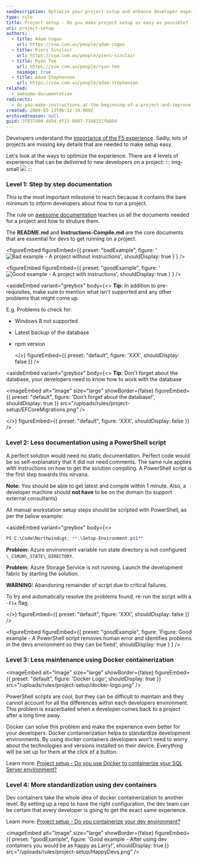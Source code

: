 ```yaml
---
seoDescription: Optimize your project setup and enhance developer experience with tips on documentation, PowerShell scripts, Docker containerization, and dev containers for streamlined workflows
type: rule
title: Project setup - Do you make project setup as easy as possible?
uri: project-setup
authors:
  - title: Adam Cogan
    url: https://ssw.com.au/people/adam-cogan
  - title: Piers Sinclair
    url: https://ssw.com.au/people/piers-sinclair
  - title: Ryan Tee
    url: https://ssw.com.au/people/ryan-tee
    noimage: true
  - title: Adam Stephensen
    url: https://ssw.com.au/people/adam-stephensen
related:
  - awesome-documentation
redirects:
  - do-you-make-instructions-at-the-beginning-of-a-project-and-improve-them-gradually
created: 2009-05-13T06:12:34.000Z
archivedreason: null
guid: 3f837d99-dd94-4f21-8b07-7348151fb89d
---
```

Developers understand the [importance of the F5 experience](/developer-experience). Sadly, lots of projects are missing key details that are needed to make setup easy.

Let's look at the ways to optimize the experience. There are 4 levels of experience that can be delivered to new developers on a project:
::: img-small
![](f5-key.png)
:::

### Level 1: Step by step documentation

This is the most important milestone to reach because it contains the bare minimum to inform developers about how to run a project.

The rule on [awesome documentation](/awesome-documentation) teaches us all the documents needed for a project and how to struture them.

The **README.md** and **Instructions-Compile.md** are the core documents that are essential for devs to get running on a project.

<figureEmbed figureEmbed={{
  preset: "badExample",
  figure: '![Bad example - A project without instructions](ProjectDocumentationBadExample.png)',
  shouldDisplay: true
} } />


<figureEmbed figureEmbed={{
  preset: "goodExample",
  figure: '![Good example - A project with instructions](ProjectDocumentationGoodExample.png)',
  shouldDisplay: true
} } />


<asideEmbed
  variant="greybox"
  body={<>
    **Tip:** In addition to pre-requisites, make sure to mention what isn't supported and any other problems that might come up.

E.g. Problems to check for:

* Windows 8 not supported
* Latest backup of the database
* npm version

  </>}
  figureEmbed={{
    preset: "default",
    figure: 'XXX',
    shouldDisplay: false
  }}
/>

<asideEmbed
  variant="greybox"
  body={<>
    **Tip:** Don't forget about the database, your developers need to know how to work with the database


<imageEmbed
  alt="Image"
  size="large"
  showBorder={false}
  figureEmbed={{
    preset: "default",
    figure: 'Don\'t forget about the database!',
    shouldDisplay: true
  }}
  src="/uploads/rules/project-setup/EFCoreMigrations.png"
/>

  </>}
  figureEmbed={{
    preset: "default",
    figure: 'XXX',
    shouldDisplay: false
  }}
/>

### Level 2: Less documentation using a PowerShell script

A perfect solution would need no static documentation. Perfect code would be so self-explanatory that it did not need comments. The same rule applies with instructions on how to get the solution compiling. A PowerShell script is the first step towards this nirvana.

**Note:** You should be able to get latest and compile within 1 minute. Also, a developer machine should **not have** to be on the domain (to support external consultants)

All manual workstation setup steps should be scripted with PowerShell, as per the below example:

<asideEmbed
  variant="greybox"
  body={<>
    
```powershell
PS C:\Code\Northwind&gt; **.\Setup-Environment.ps1**
```

**Problem:** Azure environment variable run state directory is not configured `\_CSRUN\_STATE\_DIRECTORY`.

**Problem:** Azure Storage Service is not running. Launch the development fabric by starting the solution.

**WARNING:** Abandoning remainder of script due to critical failures.

To try and automatically resolve the problems found, re-run the script with a `-Fix` flag.

  </>}
  figureEmbed={{
    preset: "default",
    figure: 'XXX',
    shouldDisplay: false
  }}
/>

<figureEmbed figureEmbed={{
  preset: "goodExample",
  figure: 'Figure: Good example - A PowerShell script removes human error and identifies problems in the devs environment so they can be fixed',
  shouldDisplay: true
} } />


### Level 3: Less maintenance using Docker containerization


<imageEmbed
  alt="Image"
  size="large"
  showBorder={false}
  figureEmbed={{
    preset: "default",
    figure: 'Docker Logo',
    shouldDisplay: true
  }}
  src="/uploads/rules/project-setup/docker-logo.png"
/>

PowerShell scripts are cool, but they can be difficult to maintain and they cannot account for all the differences within each developers environment. This problem is exacerbated when a developer comes back to a project after a long time away.

Docker can solve this problem and make the experience even better for your developers. Docker containerization helps to standardize development environments. By using docker containers developers won't need to worry about the technologies and versions installed on their device. Everything will be set up for them at the click of a button.

Learn more: [Project setup - Do you use Docker to containerize your SQL Server environment?](/containerize-sql-server)

### Level 4: More standardization using dev containers

Dev containers take the whole idea of docker containerization to another level. By setting up a repo to have the right configuration, the dev team can be certain that every developer is going to get the exact same experience.

Learn more: [Project setup - Do you containerize your dev environment?](/dev-containers)

<imageEmbed
  alt="Image"
  size="large"
  showBorder={false}
  figureEmbed={{
    preset: "goodExample",
    figure: 'Good example - After using dev containers you would be as happy as Larry!',
    shouldDisplay: true
  }}
  src="/uploads/rules/project-setup/HappyDevs.png"
/>
